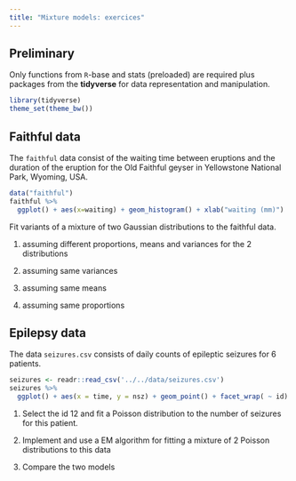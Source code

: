 ```yaml
---
title: "Mixture models: exercices"
---
```


## Preliminary

Only functions from `R`-base and stats (preloaded) are required plus packages from the **tidyverse** for data representation and manipulation.

```r
library(tidyverse)
theme_set(theme_bw())
```

## Faithful data

The `faithful` data consist of the waiting time between eruptions and the duration of the eruption for the Old Faithful geyser in Yellowstone National Park, Wyoming, USA.


```r
data("faithful")
faithful %>% 
  ggplot() + aes(x=waiting) + geom_histogram() + xlab("waiting (mm)")
```

Fit variants of a mixture of two Gaussian distributions to the faithful data.

 1. assuming different proportions, means and variances for the 2 distributions

 2. assuming same variances 
 
 3. assuming same means
 
 4. assuming same proportions
 
## Epilepsy data

The data `seizures.csv` consists of  daily counts of epileptic seizures for 6 patients.

```r
seizures <- readr::read_csv('../../data/seizures.csv')
seizures %>% 
  ggplot() + aes(x = time, y = nsz) + geom_point() + facet_wrap( ~ id)
```
 
  1. Select the id 12 and fit a Poisson distribution to the number of seizures for this patient.

  2. Implement and use a EM algorithm for fitting a mixture of 2 Poisson distributions to this data
  
  3. Compare the two models
  
